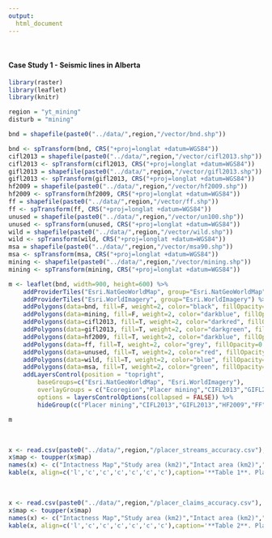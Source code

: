 ```yaml
---
output:
  html_document
---
```


&nbsp;

#### Case Study 1 - Seismic lines in Alberta

```r
library(raster)
library(leaflet)
library(knitr)

region = "yt_mining"
disturb = "mining"

bnd = shapefile(paste0("../data/",region,"/vector/bnd.shp"))

bnd <- spTransform(bnd, CRS("+proj=longlat +datum=WGS84"))
cifl2013 = shapefile(paste0("../data/",region,"/vector/cifl2013.shp"))
cifl2013 <- spTransform(cifl2013, CRS("+proj=longlat +datum=WGS84"))
gifl2013 = shapefile(paste0("../data/",region,"/vector/gifl2013.shp"))
gifl2013 <- spTransform(gifl2013, CRS("+proj=longlat +datum=WGS84"))
hf2009 = shapefile(paste0("../data/",region,"/vector/hf2009.shp"))
hf2009 <- spTransform(hf2009, CRS("+proj=longlat +datum=WGS84"))
ff = shapefile(paste0("../data/",region,"/vector/ff.shp"))
ff <- spTransform(ff, CRS("+proj=longlat +datum=WGS84"))
unused = shapefile(paste0("../data/",region,"/vector/un100.shp"))
unused <- spTransform(unused, CRS("+proj=longlat +datum=WGS84"))
wild = shapefile(paste0("../data/",region,"/vector/wild.shp"))
wild <- spTransform(wild, CRS("+proj=longlat +datum=WGS84"))
msa = shapefile(paste0("../data/",region,"/vector/msa90.shp"))
msa <- spTransform(msa, CRS("+proj=longlat +datum=WGS84"))
mining <- shapefile(paste0("../data/",region,"/vector/mining.shp"))
mining <- spTransform(mining, CRS("+proj=longlat +datum=WGS84"))

m <- leaflet(bnd, width=900, height=600) %>%
	addProviderTiles("Esri.NatGeoWorldMap", group="Esri.NatGeoWorldMap") %>%
	addProviderTiles("Esri.WorldImagery", group="Esri.WorldImagery") %>%
	addPolygons(data=bnd, fill=F, weight=2, color="black", fillOpacity=1, group="Ecoregion") %>%
	addPolygons(data=mining, fill=F, weight=2, color="darkblue", fillOpacity=1, group="Placer mining") %>%
	addPolygons(data=cifl2013, fill=T, weight=2, color="darkred", fillOpacity=0.5, group="CIFL2013") %>%
	addPolygons(data=gifl2013, fill=T, weight=2, color="darkgreen", fillOpacity=0.5, group="GIFL2013") %>%
	addPolygons(data=hf2009, fill=T, weight=2, color="darkblue", fillOpacity=0.5, group="HF2009") %>%
	addPolygons(data=ff, fill=T, weight=2, color="grey", fillOpacity=0.5, group="FF") %>%
	addPolygons(data=unused, fill=T, weight=2, color="red", fillOpacity=0.5, group="UNUSED") %>%
	addPolygons(data=wild, fill=T, weight=2, color="blue", fillOpacity=0.5, group="WILD") %>%
	addPolygons(data=msa, fill=T, weight=2, color="green", fillOpacity=0.5, group="MSA") %>%
	addLayersControl(position = "topright",
		baseGroups=c("Esri.NatGeoWorldMap", "Esri.WorldImagery"),
		overlayGroups = c("Ecoregion","Placer mining","CIFL2013","GIFL2013","HF2009","FF","UNUSED","WILD","MSA"),
		options = layersControlOptions(collapsed = FALSE)) %>%
		hideGroup(c("Placer mining","CIFL2013","GIFL2013","HF2009","FF","UNUSED","WILD","MSA"))

m
```

&nbsp;

```r
x <- read.csv(paste0("../data/",region,"/placer_streams_accuracy.csv"), as.is=T)
x$map <- toupper(x$map)
names(x) <- c("Intactness Map","Study area (km2)","Intact area (km2)","Intact area (%)","Mining area (km2)","Area omitted (km2)","Area omitted (%)")
kable(x, align=c('l','c','c','c','c','c','c'),caption='**Table 1**. Placer streams 500m buffer area omitted by each intactness map in the Yukon study area.')
```

&nbsp;

```r
x <- read.csv(paste0("../data/",region,"/placer_claims_accuracy.csv"), as.is=T)
x$map <- toupper(x$map)
names(x) <- c("Intactness Map","Study area (km2)","Intact area (km2)","Intact area (%)","Mining area (km2)","Area omitted (km2)","Area omitted (%)")
kable(x, align=c('l','c','c','c','c','c','c'),caption='**Table 2**. Place claims area omitted by each intactness map in the Yukon study area.')

```